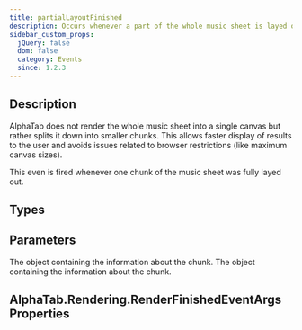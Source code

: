 ```yaml
---
title: partialLayoutFinished
description: Occurs whenever a part of the whole music sheet is layed out.
sidebar_custom_props:
  jQuery: false
  dom: false
  category: Events
  since: 1.2.3
---
```


<SinceBadge since="1.2.3" />


## Description
AlphaTab does not render the whole music sheet into a single canvas but rather
splits it down into smaller chunks. This allows faster display of results to the user
and avoids issues related to browser restrictions (like maximum canvas sizes).

This even is fired whenever one chunk of the music sheet was fully layed out. 

<EventDescription metadata={metadata} />

## Types

<TypeTable>
    <TypeRow type="js" name="function(e)" />    
    <TypeRow type="net" name="Action<AlphaTab.Rendering.RenderFinishedEventArgs>" />    
    <TypeRow type="android" name="(e : AlphaTab.Rendering.RenderFinishedEventArgs) -> Unit" />    
</TypeTable>

## Parameters

<ParameterTable>
    <ParameterRow platform="all" name="e" type="alphaTab.rendering.RenderFinishedEventArgs">
        The object containing the information about the chunk. 
    </ParameterRow>
    <ParameterRow platform="all" name="e" type="AlphaTab.Rendering.RenderFinishedEventArgs">
        The object containing the information about the chunk.
    </ParameterRow>
</ParameterTable>

## AlphaTab.Rendering.RenderFinishedEventArgs Properties

<RenderFinishedEventArgs />